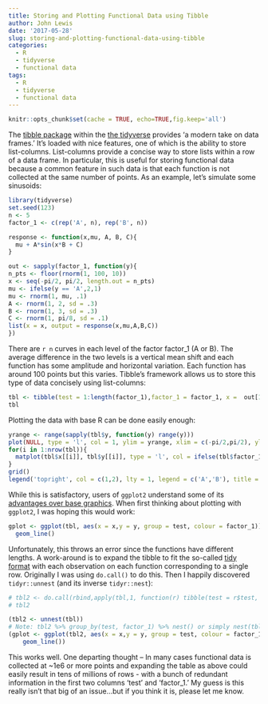 ```yaml
---
title: Storing and Plotting Functional Data using Tibble
author: John Lewis
date: '2017-05-28'
slug: storing-and-plotting-functional-data-using-tibble
categories:
  - R
  - tidyverse
  - functional data
tags:
  - R
  - tidyverse
  - functional data
---
```


```r
knitr::opts_chunk$set(cache = TRUE, echo=TRUE,fig.keep='all')
```


The  [tibble package](https://cran.r-project.org/web/packages/tibble/vignettes/tibble.html) within the [the tidyverse](http://tidyverse.org/) provides 'a modern take on data frames.' It's loaded with nice features, one of which is the ability to store list-columns. List-columns provide a concise way to store lists within a row of a data frame. In particular, this is useful for storing functional data because a common feature in such data is that each function is not collected at the same number of points. As an example, let's simulate some sinusoids:

```r
library(tidyverse)
set.seed(123)
n <- 5
factor_1 <- c(rep('A', n), rep('B', n))

response <- function(x,mu, A, B, C){
  mu + A*sin(x*B + C)
}

out <- sapply(factor_1, function(y){
n_pts <- floor(rnorm(1, 100, 10))
x <- seq(-pi/2, pi/2, length.out = n_pts)
mu <- ifelse(y == 'A',2,1)
mu <- rnorm(1, mu, .1)
A <- rnorm(1, 2, sd = .3)
B <- rnorm(1, 3, sd = .3)
C <- rnorm(1, pi/8, sd = .1)
list(x = x, output = response(x,mu,A,B,C))
})

```

There are `r n` curves in each level of the factor factor_1 (A or B). The average difference in the two levels is a vertical mean shift and each function has some amplitude and horizontal variation. Each function has around 100 points but this varies. Tibble's framework allows us to store this type of data concisely using list-columns:

```r
tbl <- tibble(test = 1:length(factor_1),factor_1 = factor_1, x =  out[1,], y = out[2,])
tbl
```

Plotting the data with base R can be done easily enough:
```r
yrange <- range(sapply(tbl$y, function(y) range(y)))
plot(NULL, type = 'l', col = 1, ylim = yrange, xlim = c(-pi/2,pi/2), ylab = 'y', xlab = 'x')
for(i in 1:nrow(tbl)){
  matplot(tbl$x[[i]], tbl$y[[i]], type = 'l', col = ifelse(tbl$factor_1[i] == 'A',1,2), add = TRUE)
}
grid()
legend('topright', col = c(1,2), lty = 1, legend = c('A','B'), title = 'factor_1')
```

While this is satisfactory, users of `ggplot2` understand some of its [advantages over base graphics](https://github.com/tidyverse/ggplot2/wiki/Why-use-ggplot2). When first thinking about plotting with `ggplot2`, I was  hoping this would work: 

```r
gplot <- ggplot(tbl, aes(x = x,y = y, group = test, colour = factor_1)) + 
  geom_line()
```

Unfortunately, this throws an error since the functions have different lengths. A work-around is to expand the tibble to fit the so-called [tidy format](https://cran.r-project.org/web/packages/tidyr/vignettes/tidy-data.html) with each observation on each function corresponding to a single row. Originally I was using `do.call()` to do this. Then I happily discovered `tidyr::unnest` (and its inverse `tidyr::nest`):

```r
# tbl2 <- do.call(rbind,apply(tbl,1, function(r) tibble(test = r$test, factor_1 = r$factor_1, x = r$x, y = r$y)))
# tbl2

(tbl2 <- unnest(tbl))
# Note: tbl2 %>% group_by(test, factor_1) %>% nest() or simply nest(tbl2, x,y) gets you back to tbl (almost...do you see what's different?)
(gplot <- ggplot(tbl2, aes(x = x,y = y, group = test, colour = factor_1)) + 
    geom_line())
```

This works well. One departing thought -- In many cases functional data is collected at ~1e6 or more points and expanding the table as above could easily result in tens of millions of rows - with a bunch of redundant information in the first two columns 'test' and 'factor_1.' My guess is this really isn't that big of an issue...but if you think it is, please let me know. 

